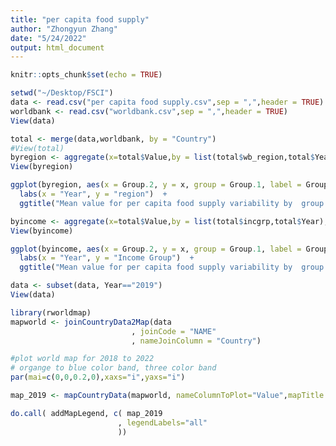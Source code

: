 ```yaml
---
title: "per capita food supply"
author: "Zhongyun Zhang"
date: "5/24/2022"
output: html_document
---
```


```r
knitr::opts_chunk$set(echo = TRUE)
```

```r
setwd("~/Desktop/FSCI")
data <- read.csv("per capita food supply.csv",sep = ",",header = TRUE)
worldbank <- read.csv("worldbank.csv",sep = ",",header = TRUE)
View(data)
```

```r
total <- merge(data,worldbank, by = "Country")
#View(total)
byregion <- aggregate(x=total$Value,by = list(total$wb_region,total$Year), FUN = mean)
View(byregion)
```

```r
ggplot(byregion, aes(x = Group.2, y = x, group = Group.1, label = Group.1, color=Group.1)) + geom_line() + theme_light()+ expand_limits(x = c(2012,2022)) +
  labs(x = "Year", y = "region")  +
  ggtitle("Mean value for per capita food supply variability by  group by region") 

```


```r
byincome <- aggregate(x=total$Value,by = list(total$incgrp,total$Year), FUN = mean)
View(byincome)
```

```r
ggplot(byincome, aes(x = Group.2, y = x, group = Group.1, label = Group.1, color=Group.1)) + geom_line() + theme_light()+ expand_limits(x = c(2012,2022)) +
  labs(x = "Year", y = "Income Group")  +
  ggtitle("Mean value for per capita food supply variability by  group by income group") 


```



```r
data <- subset(data, Year=="2019")
View(data)
```

```r
library(rworldmap)
mapworld <- joinCountryData2Map(data
                           , joinCode = "NAME"
                           , nameJoinColumn = "Country")

```

```r

#plot world map for 2018 to 2022
# organge to blue color band, three color band
par(mai=c(0,0,0.2,0),xaxs="i",yaxs="i")

map_2019 <- mapCountryData(mapworld, nameColumnToPlot="Value",mapTitle = "Per Capita Food Supply Variability in 2019", colourPalette = c("#f7fcf0","#e0f3db","#ccebc5","#a8ddb5","#7bccc4","#4eb3d3","#2b8cbe","#0868ac","#084081"),oceanCol = "gray",missingCountryCol = 'white',addLegend = FALSE)

do.call( addMapLegend, c( map_2019
                        , legendLabels="all"
                        ))
```
